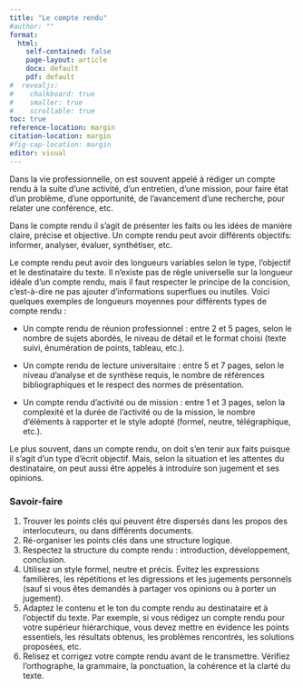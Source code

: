 ```yaml
---
title: "Le compte rendu"
#author: ""
format: 
  html: 
    self-contained: false
    page-layout: article
    docx: default
    pdf: default
#  revealjs: 
#    chalkboard: true
#    smaller: true
#    scrollable: true
toc: true
reference-location: margin
citation-location: margin
#fig-cap-location: margin
editor: visual
---
```


Dans la vie professionnelle, on est souvent appelé à rédiger un compte rendu à la suite d'une activité, d'un entretien, d'une mission, pour faire état d'un problème, d'une opportunité, de l'avancement d'une recherche, pour relater une conférence, etc.

Dans le compte rendu il s’agit de présenter les faits ou les idées de manière claire, précise et objective. Un compte rendu peut avoir différents objectifs: informer, analyser, évaluer, synthétiser, etc.

Le compte rendu peut avoir des longueurs variables selon le type, l’objectif et le destinataire du texte. Il n’existe pas de règle universelle sur la longueur idéale d’un compte rendu, mais il faut respecter le principe de la concision, c’est-à-dire ne pas ajouter d’informations superflues ou inutiles. Voici quelques exemples de longueurs moyennes pour différents types de compte rendu :

-   Un compte rendu de réunion professionnel : entre 2 et 5 pages, selon le nombre de sujets abordés, le niveau de détail et le format choisi (texte suivi, énumération de points, tableau, etc.).

-   Un compte rendu de lecture universitaire : entre 5 et 7 pages, selon le niveau d’analyse et de synthèse requis, le nombre de références bibliographiques et le respect des normes de présentation.

-   Un compte rendu d’activité ou de mission : entre 1 et 3 pages, selon la complexité et la durée de l’activité ou de la mission, le nombre d’éléments à rapporter et le style adopté (formel, neutre, télégraphique, etc.).

Le plus souvent, dans un compte rendu, on doit s'en tenir aux faits puisque il s'agit d'un type d'écrit objectif. Mais, selon la situation et les attentes du destinataire, on peut aussi être appelés à introduire son jugement et ses opinions.

::: callout
### Savoir-faire

1.  Trouver les points clés qui peuvent être dispersés dans les propos des interlocuteurs, ou dans différents documents.
2.  Ré-organiser les points clés dans une structure logique.
3.  Respectez la structure du compte rendu : introduction, développement, conclusion.
4.  Utilisez un style formel, neutre et précis. Évitez les expressions familières, les répétitions et les digressions et les jugements personnels (sauf si vous êtes demandés à partager vos opinions ou à porter un jugement).
5.  Adaptez le contenu et le ton du compte rendu au destinataire et à l’objectif du texte. Par exemple, si vous rédigez un compte rendu pour votre supérieur hiérarchique, vous devez mettre en évidence les points essentiels, les résultats obtenus, les problèmes rencontrés, les solutions proposées, etc.
6.  Relisez et corrigez votre compte rendu avant de le transmettre. Vérifiez l’orthographe, la grammaire, la ponctuation, la cohérence et la clarté du texte.
:::

